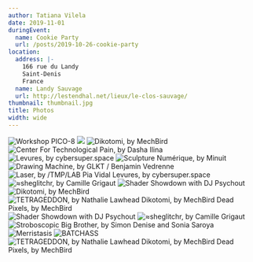```yaml
---
author: Tatiana Vilela
date: 2019-11-01
duringEvent:
  name: Cookie Party
  url: /posts/2019-10-26-cookie-party
location:
  address: |-
    166 rue du Landy
    Saint-Denis
    France
  name: Landy Sauvage
  url: http://lestendhal.net/lieux/le-clos-sauvage/
thumbnail: thumbnail.jpg
title: Photos
width: wide
---
```



<Grid columns={2} gutterSize={GutterSize.Narrow}>
  <Cell span={2}>
    <img title="Workshop PICO-8" src="photos/Cookie 2019 (2).jpg" />
  </Cell>
  <Cell>
    <img src="photos/Cookie 2019 (4).jpg" />
  </Cell>
  <Cell>
    <img title="Dikotomi, by MechBird" src="photos/Cookie 2019 (3).jpg" />
  </Cell>
  <Cell span={2}>
    <img
      title="Center For Technological Pain, by Dasha Ilina"
      src="photos/Cookie 2019 (6).jpg"
    />
  </Cell>
  <Cell>
    <img
      title="Levures, by cybersuper.space"
      src="photos/Cookie 2019 (7).jpg"
    />
  </Cell>
  <Cell>
    <img
      title="Sculpture Numérique, by Minuit"
      src="photos/Cookie 2019 (5).jpg"
    />
  </Cell>
  <Cell span={2}>
    <img
      title="Drawing Machine, by GLKT / Benjamin Vedrenne"
      src="photos/Cookie 2019 (11).jpg"
    />
  </Cell>
  <Cell>
    <img
      title="Laser, by /TMP/LAB
Pia Vidal
Levures, by cybersuper.space"
      src="photos/Cookie 2019 (12).jpg"
    />
  </Cell>
  <Cell>
    <img
      title="≈sheglitchr, by Camille Grigaut"
      src="photos/Cookie 2019 (14).jpg"
    />
  </Cell>
  <Cell span={2}>
    <img
      title="Shader Showdown with DJ Psychout"
      src="photos/Cookie 2019 (13).jpg"
    />
  </Cell>
  <Cell>
    <img title="Dikotomi, by MechBird" src="photos/Cookie 2019 (23).jpg" />
  </Cell>
  <Cell>
    <img
      title="TETRAGEDDON, by Nathalie Lawhead
Dikotomi, by MechBird
Dead Pixels, by MechBird"
      src="photos/Cookie 2019 (8).jpg"
    />
  </Cell>
  <Cell span={2}>
    <img
      title="Shader Showdown with DJ Psychout"
      src="photos/Cookie 2019 (15).jpg"
    />
  </Cell>
  <Cell>
    <img
      title="≈sheglitchr, by Camille Grigaut"
      src="photos/Cookie 2019 (19).jpg"
    />
  </Cell>
  <Cell>
    <img
      title="Stroboscopic Big Brother, by Simon Denise and Sonia Saroya"
      src="photos/Cookie 2019 (16).jpg"
    />
  </Cell>
  <Cell span={2}>
    <img title="Merristasis" src="photos/Cookie 2019 (20).jpg" />
  </Cell>
  <Cell>
    <img title="BATCHASS" src="photos/Cookie 2019 (17).jpg" />
  </Cell>
  <Cell>
    <img
      title="TETRAGEDDON, by Nathalie Lawhead
Dikotomi, by MechBird
Dead Pixels, by MechBird"
      src="photos/Cookie 2019 (9).jpg"
    />
  </Cell>
</Grid>
